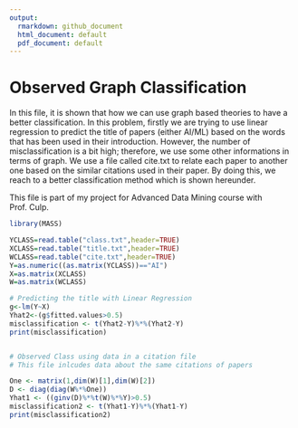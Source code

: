 ```yaml
---
output:
  rmarkdown: github_document
  html_document: default
  pdf_document: default
---
```

# Observed Graph Classification

In this file, it is shown that how we can use graph based theories to have a better classification. In this problem, firstly we are trying to use linear regression to predict the title of papers (either AI/ML) based on the words that has been used in their introduction. However, the number of misclassification is a bit high; therefore, we use some other informations in terms of graph. We use a file called cite.txt to relate each paper to another one based on the similar citations used in their paper. By doing this, we reach to a better classification method which is shown hereunder.

This file is part of my project for Advanced Data Mining course with Prof. Culp.

```r
library(MASS)

YCLASS=read.table("class.txt",header=TRUE)
XCLASS=read.table("title.txt",header=TRUE)
WCLASS=read.table("cite.txt",header=TRUE)
Y=as.numeric((as.matrix(YCLASS))=="AI")
X=as.matrix(XCLASS)
W=as.matrix(WCLASS)

# Predicting the title with Linear Regression 
g<-lm(Y~X)
Yhat2<-(g$fitted.values>0.5)
misclassification <- t(Yhat2-Y)%*%(Yhat2-Y)
print(misclassification)


# Observed Class using data in a citation file
# This file inlcudes data about the same citations of papers

One <- matrix(1,dim(W)[1],dim(W)[2])
D <- diag(diag(W%*%One))
Yhat1 <- ((ginv(D)%*%t(W)%*%Y)>0.5)
misclassification2 <- t(Yhat1-Y)%*%(Yhat1-Y)
print(misclassification2)
```
